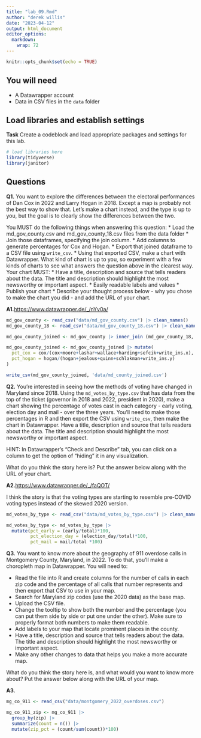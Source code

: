 ```yaml
---
title: "lab_09.Rmd"
author: "derek willis"
date: "2023-04-12"
output: html_document
editor_options: 
  markdown: 
    wrap: 72
---
```


```r
knitr::opts_chunk$set(echo = TRUE)
```

## You will need

-   A Datawrapper account
-   Data in CSV files in the `data` folder

## Load libraries and establish settings

**Task** Create a codeblock and load appropriate packages and settings
for this lab.

```r
# load libraries here
library(tidyverse)
library(janitor)
```

## Questions

**Q1.** You want to explore the differences between the electoral
performances of Dan Cox in 2022 and Larry Hogan in 2018. Except a map is
probably not the best way to show that. Let's make a chart instead, and
the type is up to you, but the goal is to clearly show the differences
between the two.

You MUST do the following things when answering this question: \* Load
the md_gov_county.csv and md_gov_county_18.csv files from the data
folder \* Join those dataframes, specifying the join column. \* Add
columns to generate percentages for Cox and Hogan. \* Export that joined
dataframe to a CSV file using `write_csv`. \* Using that exported CSV,
make a chart with Datawrapper. What kind of chart is up to you, so
experiment with a few kinds of charts to see what answers the question
above in the clearest way. Your chart MUST: \* Have a title, description
and source that tells readers about the data. The title and description
should highlight the most newsworthy or important aspect. \* Easily
readable labels and values \* Publish your chart \* Describe your
thought process below - why you chose to make the chart you did - and
add the URL of your chart.

**A1.**<https://www.datawrapper.de/_/nYv0a/>

```r
md_gov_county <- read_csv("data/md_gov_county.csv") |> clean_names()
md_gov_county_18 <- read_csv("data/md_gov_county_18.csv") |> clean_names()

md_gov_county_joined <- md_gov_county |> inner_join (md_gov_county_18, by = c('county','geoid'))

md_gov_county_joined <- md_gov_county_joined |> mutate(
  pct_cox = cox/(cox+moore+lashar+wallace+harding+sefcik+write_ins.x),
  pct_hogan = hogan/(hogan+jealous+quinn+schlakman+write_ins.y)
)

write_csv(md_gov_county_joined, 'data/md_county_joined.csv')
```

**Q2.** You're interested in seeing how the methods of voting have
changed in Maryland since 2018. Using the `md_votes_by_type.csv` that
has data from the top of the ticket (governor in 2018 and 2022,
president in 2020), make a chart showing the percentage of votes cast in
each category - early voting, election day and mail - over the three
years. You'll need to make those percentages in R and then export the
CSV using `write_csv`, then make the chart in Datawrapper. Have a title,
description and source that tells readers about the data. The title and
description should highlight the most newsworthy or important aspect.

HINT: In Datawrapper's "Check and Describe" tab, you can click on a
column to get the option of "hiding" it in any visualization.

What do you think the story here is? Put the answer below along with the
URL of your chart.

**A2.**<https://www.datawrapper.de/_/faQOT/>

I think the story is that the voting types are starting to resemble
pre-COVID voting types instead of the skewed 2020 version.

```r
md_votes_by_type <- read_csv("data/md_votes_by_type.csv") |> clean_names()

md_votes_by_type <- md_votes_by_type |>
  mutate(pct_early = (early/total)*100,
         pct_election_day = (election_day/total)*100,
         pct_mail = mail/total *100)
```

**Q3.** You want to know more about the geography of 911 overdose calls
in Montgomery County, Maryland, in 2022. To do that, you'll make a
choropleth map in Datawrapper. You will need to:

-   Read the file into R and create columns for the number of calls in
    each zip code and the percentage of all calls that number represents
    and then export that CSV to use in your map.
-   Search for Maryland zip codes (use the 2020 data) as the base map.
-   Upload the CSV file.
-   Change the tooltip to show both the number and the percentage (you
    can put them side by side or put one under the other). Make sure to
    properly format both numbers to make them readable.
-   Add labels to your map that locate prominent places in the county.
-   Have a title, description and source that tells readers about the
    data. The title and description should highlight the most newsworthy
    or important aspect.
-   Make any other changes to data that helps you make a more accurate
    map.

What do you think the story here is, and what would you want to know
more about? Put the answer below along with the URL of your map.

**A3.**

```r
mg_co_911 <- read_csv("data/montgomery_2022_overdoses.csv")

mg_co_911_zip <- mg_co_911 |> 
  group_by(zip) |> 
  summarize(count = n()) |>
  mutate(zip_pct = (count/sum(count))*100)

```
